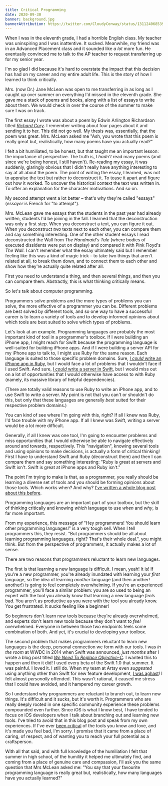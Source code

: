 ```yaml
---
title: Critical Programming
date: 2020-09-30
banner: background.jpg
bannerAttribution: https://twitter.com/CloudyConway/status/1311240685396389888
---
```


When I was in the eleventh grade, I had a horrible English class. My teacher was uninspiring and I was inattentive. It sucked. Meanwhile, my friend was in an Advanced Placement class and it sounded like _a lot_ more fun. He eventually convinced me to talk to the AP teacher to request transferring up for my senior year. 

I'm so glad I did because it's hard to overstate the impact that this decision has had on my career and my entire adult life. This is the story of how I learned to think critically.

Mrs. (now Dr.) Jane McLean was open to me transferring in as long as I caught up over summer on everything I'd missed in the eleventh grade. She gave me a stack of poems and books, along with a list of essays to write about them. We would check in over the course of the summer to make sure I was on track.

The first essay I wrote was about a poem by Edwin Arlington Richardson titled [_Richard Cory_](https://www.poetryfoundation.org/poems/44982/richard-cory). I remember writing about four pages about it and sending it to her. This did not go well. My thesis was, essentially, that the poem was great. Mrs. McLean asked me "Ash, you wrote that this poem is really great but, realistically, how many poems have you actually read?"

I felt a bit humiliated, to be honest, but that taught me an important lesson: the importance of perspective. The truth is, I _hadn't_ read many poems (and since we're being honest, I still haven't). Re-reading my essay, it was suddenly, glaringly obvious that I didn't really have anything interesting to say at all about the poem. The point of writing the essay, I learned, was not to appraise the text but rather to deconstruct it. To tease it apart and figure out how it worked. To uncover the historical context the text was written in. To offer an explanation for the character motivations. And so on.

My second attempt went a lot better – that's why they're called "essays" (_essayer_ is French for "to attempt"). 

Mrs. McLean gave me essays that the students in the past year had already written, students I'd be joining in the fall. I learned that the deconstruction was only a first step. When you deconstruct a text, you can figure it out. When you deconstruct _two_ texts next to each other, you can compare them and say something interesting. One of the other student essays I read deconstructed the Wall from _The Handmaid's Tale_ (where bodies of executed dissidents were put on display) and compared it with Pink Floyd's _The Wall_. I can't remember what the essay ultimately said but I remember feeling like this was a kind of magic trick – to take two things that aren't related at all, to break them down, and to connect them to each other and show how they're actually quite related after all.

First you need to understand a thing, and then several things, and then you can compare them. Abstractly, this is what thinking critically means.

So let's talk about computer programming. 

Programmers solve problems and the more types of problems you can solve, the more effective of a programmer you can be. Different problems are best solved by different tools, and so one way to have a successful career is to learn a variety of tools and to develop informed opinions about which tools are best suited to solve which types of problems.

Let's look at an example. Programming languages are probably the most important kind of tool in a programmer's toolbox. If I were building an iPhone app, I might reach for Swift because the programming language is well-suited for building iPhone apps. And if I were building a server API for my iPhone app to talk to, I might use Ruby for the same reason. Each language is suited to those specific problem domains. Sure, [I _could_ write an iPhone app in Ruby](http://www.rubymotion.com), but I would face a lot of problems that I wouldn't face if I used Swift. And sure, [I _could_ write a server in Swift](https://perfect.org), but I would miss out on a lot of opportunities that I would otherwise have access to with Ruby (namely, its massive library of helpful dependencies).

(There are totally valid reasons to use Ruby to write an iPhone app, and to use Swift to write a server. My point is not that you can't or shouldn't do this, but only that these languages are generally _best_ suited for their respective problem domains.)

You can kind of see where I'm going with this, right? If all I knew was Ruby, I'd face trouble with my iPhone app. If all I knew was Swift, writing a server would be a lot more difficult. 

Generally, if all I knew was one tool, I'm going to encounter problems and miss opportunities that I would otherwise be able to navigate effectively around and towards, respectively. This "navigation", knowing several tools and using opinions to make decisions, is actually a form of critical thinking! First I have to understand Swift and Ruby (deconstruct them) and then I can compare them and say something interesting: "Ruby is great at servers and Swift isn't. Swift is great at iPhone apps and Ruby isn't."

The point I'm trying to make is that, as a programmer, you really should be learning a diverse set of tools and you should be forming opinions about those tools. Which works when? And why? [I've written a whole blog post about this before](/blog/perspective-of-the-polyglot/).

Programming languages are an important part of your toolbox, but the skill of thinking critically and knowing _which_ language to use _when_ and _why_, is far more important.

From my experience, this message of "Hey programmers! You should learn other programming languages!" is a very tough sell. When I tell programmers this, they resist. "But programmers should be all about learning programming languages, right? That's their whole deal.", you might think. But from the perspective of programmers, it actually makes a lot of sense.

There are two reasons that programmers reluctant to learn new languages. 

The first is that learning a new language is difficult. I mean, yeah! It is! If you're a new programmer, you're already inundated with learning your _first_ language, so the idea of learning _another_ language (and then another! another!) is going to feel completely overwhelming. If you're an experienced programmer, you'll face a similar problem: you are so used to being an expert with the tool you already know that learning a new language _feels_ bad. You aren't as productive as you were with the tool you already know. You get frustrated. It sucks feeling like a beginner!

So beginners don't learn new tools because they're already overwhelmed, and experts don't learn new tools because they don't want to _feel_ overwhelmed. Everyone in between those two endpoints feels some combination of both. And yet, it's crucial to developing your toolbox.

The second problem that makes programmers reluctant to learn new languages is the deep, personal connection we form with our tools. I was _in the room_ at WWDC in 2014 when Swift was announced, _just months_ after I wrote a blog post titled [_We Need To Replace Objective-C_](/blog/we-need-to-replace-objective-c/). I wanted this to happen and then it did! I used every beta of the Swift 1.0 that summer. It was painful. I loved it. I still do. When my team at Artsy even _suggested_ using anything other than Swift for new feature development, [I was aghast](/blog/swift-vs-react-native-feels/)! I felt almost _personally_ offended. This wasn't rational, it caused me stress that I could have avoided, and it hampered my career growth.

So I understand why programmers are reluctant to branch out, to learn new things. It's difficult and it sucks, but it's worth it. Programmers who are really deeply rooted in one specific community experience these problems compounded even further. Since iOS is what I know best, I have tended to focus on iOS developers when I talk about branching out and learning new tools. I've tried to avoid that in this blog post and speak from my own experiences. If I've ever [been critical](/blog/thinking-critically-about-apple/) of the tools you know and love, and it's made you feel bad, I'm sorry. I promise that it came from a place of caring, of respect, and of wanting you to reach your full potential as a craftsperson.

With all that said, and with full knowledge of the humiliation I felt that summer in high school, of the humility it helped me ultimately find, and coming from a place of genuine care and compassion, I'll ask you the same question that Mrs McLean asked me: "You say that your favourite programming language is really great but, realistically, how many languages have you actually learned?"


